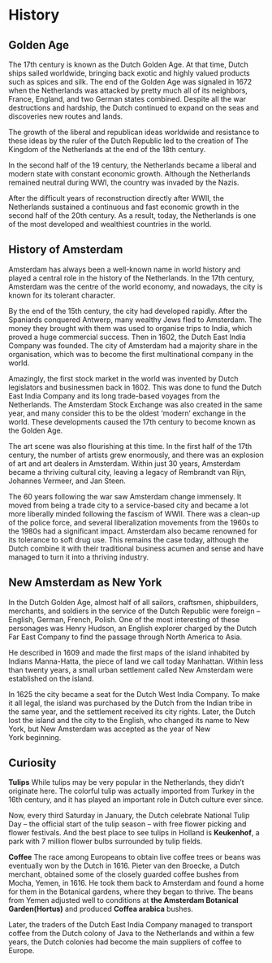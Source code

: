 
# History

## Golden Age
The 17th century is known as the Dutch Golden Age. At that time, Dutch ships sailed worldwide, bringing back exotic and highly valued products such as spices and silk. The end of the Golden Age was signaled in 1672 when the Netherlands was attacked by pretty much all of its neighbors, France, England, and two German states combined. Despite all the war destructions and hardship, the Dutch continued to expand on the seas and discoveries new routes and lands. 

The growth of the liberal and republican ideas worldwide and resistance to these ideas by the ruler of the Dutch Republic led to the creation of The Kingdom of the Netherlands at the end of the 18th century.  

In the second half of the 19 century, the Netherlands became a liberal and modern state with constant economic growth. Although the Netherlands remained neutral during WWI, the country was invaded by the Nazis. 

After the difficult years of reconstruction directly after WWII, the Netherlands sustained a continuous and fast economic growth in the second half of the 20th century. As a result, today, the Netherlands is one of the most developed and wealthiest countries in the world. 

## History of Amsterdam 
Amsterdam has always been a well-known name in world history and played a central role in the history of the Netherlands. In the 17th century, Amsterdam was the centre of the world economy, and nowadays, the city is known for its tolerant character.

By the end of the 15th century, the city had developed rapidly. After the Spaniards conquered Antwerp, many wealthy Jews fled to Amsterdam. The money they brought with them was used to organise trips to India, which proved a huge commercial success. Then in 1602, the Dutch East India Company was founded. The city of Amsterdam had a majority share in the organisation, which was to become the first multinational company in the world. 

Amazingly, the first stock market in the world was invented by Dutch legislators and businessmen back in 1602. This was done to fund the Dutch East India Company and its long trade-based voyages from the Netherlands. The Amsterdam Stock Exchange was also created in the same year, and many consider this to be the oldest ‘modern’ exchange in the world. These developments caused the 17th century to become known as the Golden Age.

The art scene was also flourishing at this time. In the first half of the 17th century, the number of artists grew enormously, and there was an explosion of art and art dealers in Amsterdam. Within just 30 years, Amsterdam became a thriving cultural city, leaving a legacy of Rembrandt van Rijn, Johannes Vermeer, and Jan Steen.

<Youtube id="us4QFxcbqCY" />  

The 60 years following the war saw Amsterdam change immensely. It moved from being a trade city to a service-based city and became a lot more liberally minded following the fascism of WWII. There was a clean-up of the police force, and several liberalization movements from the 1960s to the 1980s had a significant impact. Amsterdam also became renowned for its tolerance to soft drug use. This remains the case today, although the Dutch combine it with their traditional business acumen and sense and have managed to turn it into a thriving industry.

## New Amsterdam as New York
In the Dutch Golden Age, almost half of all sailors, craftsmen, shipbuilders, merchants, and soldiers in the service of the Dutch Republic were foreign – English, German, French, Polish. One of the most interesting of these personages was Henry Hudson, an English explorer charged by the Dutch Far East Company to find the passage through North America to Asia. 

He described in 1609 and made the first maps of the island inhabited by Indians Manna-Hatta, the piece of land we call today Manhattan. Within less than twenty years, a small urban settlement called New Amsterdam were established on the island. 

In 1625 the city became a seat for the Dutch West India Company. To make it all legal, the island was purchased by the Dutch from the Indian tribe in the same year, and the settlement received its city rights. Later, the Dutch lost the island and the city to the English, who changed its name to New York, but New Amsterdam was accepted as the year of New York beginning.

## Curiosity 
**Tulips**
While tulips may be very popular in the Netherlands, they didn’t originate here. The colorful tulip was actually imported from Turkey in the 16th century, and it has played an important role in Dutch culture ever since. 

Now, every third Saturday in January, the Dutch celebrate National Tulip Day – the official start of the tulip season – with free flower picking and flower festivals. And the best place to see tulips in Holland is **Keukenhof**, a park with 7 million flower bulbs surrounded by tulip fields.

**Coffee** 
The race among Europeans to obtain live coffee trees or beans was eventually won by the Dutch in 1616. Pieter van den Broecke, a Dutch merchant, obtained some of the closely guarded coffee bushes from Mocha, Yemen, in 1616. He took them back to Amsterdam and found a home for them in the Botanical gardens, where they began to thrive. The beans from Yemen adjusted well to conditions at **the Amsterdam Botanical Garden(Hortus)** and produced **Coffea arabica** bushes. 

Later, the traders of the Dutch East India Company managed to transport coffee from the Dutch colony of Java to the Netherlands and within a few years, the Dutch colonies had become the main suppliers of coffee to Europe.
